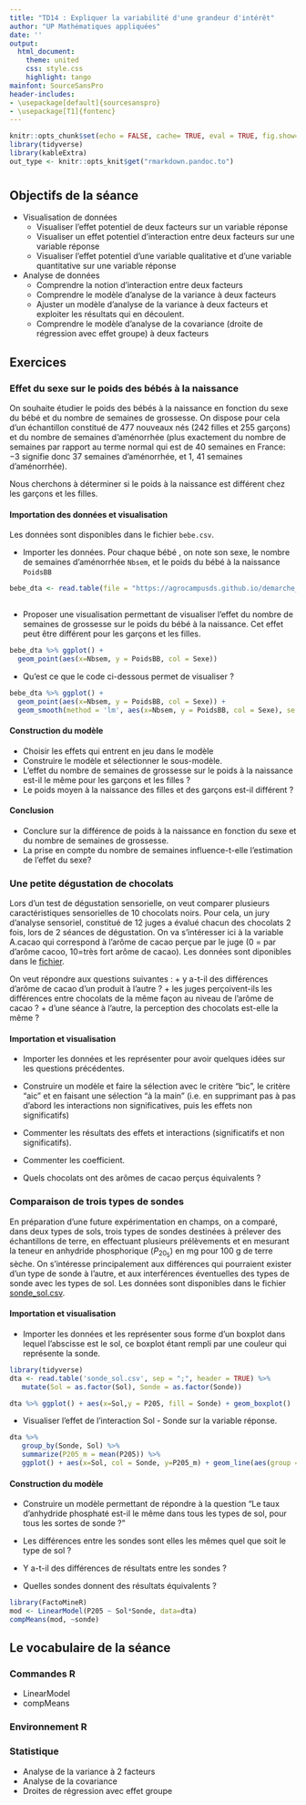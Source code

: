 ```yaml
---
title: "TD14 : Expliquer la variabilité d'une grandeur d'intérêt"
author: "UP Mathématiques appliquées"
date: ''
output:
  html_document:
    theme: united
    css: style.css
    highlight: tango
mainfont: SourceSansPro
header-includes:
- \usepackage[default]{sourcesanspro}
- \usepackage[T1]{fontenc}
---
```



```r
knitr::opts_chunk$set(echo = FALSE, cache= TRUE, eval = TRUE, fig.show='hide', message = FALSE, warning = FALSE, results = 'hide' )
library(tidyverse)
library(kableExtra)
out_type <- knitr::opts_knit$get("rmarkdown.pandoc.to")
```


# {.tabset .tabset-fade .tabset-pills}

##  Objectifs de la séance  

* Visualisation de données
  - Visualiser l'effet potentiel de deux facteurs sur un variable réponse
  - Visualiser un effet potentiel d'interaction entre deux facteurs sur une variable réponse 
  - Visualiser l'effet potentiel d'une variable qualitative et d'une variable quantitative sur une variable réponse
  
  
* Analyse de données
   - Comprendre la notion d'interaction entre deux facteurs
   - Comprendre le modèle d'analyse de la variance à deux facteurs
   - Ajuster un modèle d'analyse de la variance  à deux facteurs et exploiter les résultats qui en découlent.
   - Comprendre le modèle d'analyse de la covariance (droite de régression avec effet groupe) à deux facteurs
  
  
## Exercices 


### Effet du sexe sur le poids des bébés à la naissance
On souhaite étudier le poids des bébés à la naissance en fonction du sexe du bébé et du nombre de semaines de grossesse. On dispose pour cela d'un échantillon constitué de 477 nouveaux nés (242 filles et 255 garçons) et du nombre de semaines d'aménorrhée (plus exactement du nombre de semaines par rapport au terme normal qui est de 40 semaines en France: −3 signifie donc 37 semaines d'aménorrhée, et 1,  41 semaines d'aménorrhée).

Nous cherchons à déterminer si le poids à la naissance est différent chez les garçons et les filles.

#### Importation des données et visualisation

Les données sont disponibles dans le fichier `bebe.csv`.

* Importer les données. Pour chaque bébé , on note son sexe, le nombre de semaines d'aménorrhée `Nbsem`, et le poids du bébé à la naissance `PoidsBB`

```r
bebe_dta <- read.table(file = "https://agrocampusds.github.io/demarche_statistique/bebe.csv", header = TRUE, sep = ";", stringsAsFactors = TRUE) 
  
```

* Proposer une visualisation permettant de visualiser l'effet du nombre de semaines de grossesse sur le poids du bébé à la naissance. Cet effet peut être différent pour les garçons et les filles.

```r
bebe_dta %>% ggplot() +
  geom_point(aes(x=Nbsem, y = PoidsBB, col = Sexe))
```

* Qu'est ce que le code ci-dessous permet de visualiser ?

```r
bebe_dta %>% ggplot() +
  geom_point(aes(x=Nbsem, y = PoidsBB, col = Sexe)) + 
  geom_smooth(method = 'lm', aes(x=Nbsem, y = PoidsBB, col = Sexe), se = FALSE)
```


#### Construction du modèle

* Choisir les effets qui entrent en jeu dans le modèle
* Construire le modèle et sélectionner le sous-modèle.
* L'effet du nombre de semaines de grossesse sur le poids à la naissance est-il le même pour les garçons et les filles ?
* Le poids moyen à la naissance des filles et des garçons est-il différent ?

#### Conclusion

* Conclure sur la différence de poids à la naissance en fonction du sexe et du nombre de semaines de grossesse.
* La prise en compte du nombre de semaines influence-t-elle l'estimation de l'effet du sexe? 


###  Une petite dégustation de chocolats

Lors d'un test de dégustation sensorielle, on veut comparer plusieurs caractéristiques sensorielles de 10 chocolats noirs.
Pour cela, un jury d'analyse sensoriel, constitué de 12 juges a évalué chacun des chocolats 2 fois, lors de 2 séances de dégustation.
On va s'intéresser ici à la variable A.cacao qui correspond à l'arôme de cacao perçue par le juge (0 = par d'arôme cacoo, 10=très fort arôme de cacao).
Les données sont diponibles dans le [fichier](https://agrocampusds.github.io/demarche_statistique/chocolat_2022.csv). 

On veut répondre aux questions suivantes :
+ y a-t-il des différences d'arôme de cacao d'un produit à l'autre ?
+ les juges perçoivent-ils les différences entre chocolats de la même façon au niveau de l'arôme de cacao ?
+ d'une séance à l'autre, la perception des chocolats est-elle la même ?

#### Importation et visualisation

* Importer les données et les représenter pour avoir quelques idées sur les questions précédentes.

* Construire un modèle et faire la sélection avec le critère "bic", le critère "aic" et en faisant une sélection "à la main" (i.e. en supprimant pas à pas d'abord les interactions non significatives, puis les effets non significatifs)

* Commenter les résultats des effets et interactions (significatifs et non significatifs).

* Commenter les coefficient.

* Quels chocolats ont des arômes de cacao perçus équivalents ?


###  Comparaison de trois types de sondes

En préparation d'une future expérimentation en champs,  on a comparé, dans deux types de sols, trois types de sondes destinées à prélever des échantillons de terre, en effectuant plusieurs prélèvements et en mesurant la teneur en anhydride phosphorique ($P_20_5$) en mg pour 100 g de terre sèche.  On s'intéresse principalement aux différences qui pourraient exister d'un type de sonde à l'autre, et aux interférences éventuelles des types de sonde avec les types de sol. Les données sont disponibles dans le fichier [sonde_sol.csv](https://agrocampusds.github.io/demarche_statistique/sonde_sol.csv).

#### Importation et visualisation

* Importer les données et les représenter sous forme d'un boxplot dans lequel l'abscisse est le sol, ce boxplot étant rempli par une couleur qui représente la sonde.

```r
library(tidyverse)
dta <- read.table('sonde_sol.csv', sep = ";", header = TRUE) %>% 
   mutate(Sol = as.factor(Sol), Sonde = as.factor(Sonde))

dta %>% ggplot() + aes(x=Sol,y = P205, fill = Sonde) + geom_boxplot() 

```
* Visualiser l'effet de l'interaction Sol - Sonde sur la variable réponse.

```r
dta %>% 
   group_by(Sonde, Sol) %>% 
   summarize(P205_m = mean(P205)) %>%
   ggplot() + aes(x=Sol, col = Sonde, y=P205_m) + geom_line(aes(group = Sonde)) + geom_point()
```

#### Construction du modèle

* Construire un modèle permettant de répondre à la question "Le taux d'anhydride phosphaté est-il le même dans tous les types de sol, pour tous les sortes de sonde ?"

* Les différences entre les sondes sont elles les mêmes quel que soit le type de sol ?

* Y a-t-il des différences de résultats entre les sondes ?

* Quelles sondes donnent des résultats équivalents ?

```r
library(FactoMineR)
mod <- LinearModel(P205 ~ Sol*Sonde, data=dta)
compMeans(mod, ~sonde)
```

## Le vocabulaire de la séance

### Commandes R
- LinearModel
- compMeans

### Environnement R


### Statistique 
- Analyse de la variance à 2 facteurs
- Analyse de la covariance
- Droites de régression avec effet groupe